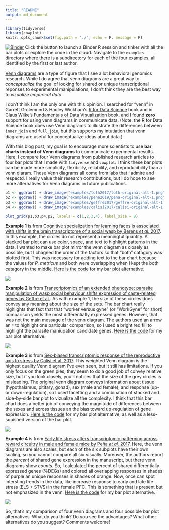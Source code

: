 ```yaml
---
title: "README"
output: md_document
---
```


```r
library(tidyverse)
library(cowplot)
knitr::opts_chunk$set(fig.path = './', echo = F, message = F)
```

[![Binder](http://mybinder.org/badge.svg)](http://beta.mybinder.org/v2/gh/raynamharris/vennbar/master?urlpath=rstudio)
Click the button to launch a Binder R session and tinker with all the bar plots or explore the code in the cloud. Navigate to the `examples` directory where there is a subdirectory for each of the four examples, all identified by the first or last author.

[Venn diagrams](https://en.wikipedia.org/wiki/Venn_diagram) are a type of figure that I see a lot behavioral genomics research. While I do agree that venn diagrams are a great way to _conceptualize_ the goal of looking for shared or unique transcriptional reponses to experimental manipulations, I don't think they are the best way to _vizualize emperical data_. 

I don't think I am the only one with this opinion. I searched for "venn" in Garrett Grolemund & Hadley Wickham's [R for Data Science](https://r4ds.had.co.nz/) book and in Claus Wilke's [Fundamentals of Data Visualization](https://serialmentor.com/dataviz/) book, and I found **zero** support for using venn diagrams in communicate data. (Note: the R for Data Science book does use Venn diagrams to illustrate the differences between `inner_join` and `full_join`, but this supports my intutiation that venn diagrams are useful for conceptualize ideas about data.) 

With this blog post, my goal is to encourage more scientists to use **bar charts instead of Venn diagrams** to communicate experimental results. Here, I compare four Venn diagrams from published research articles to four bar plots that I made with `tidyverse` and `cowplot`. I think these bar plots can be made more simplicity, flexibility, reliability, and reproducibility than a venn diaram. These Venn diagrams all come from labs that I admire and respectd. I really value their research contributions, but I do hope to see more alternatives for Venn diagrams in future publications.

```r
p1 <- ggdraw() + draw_image("examples/toth2017/toth-original-alt-1.png")
p2 <- ggdraw() + draw_image("examples/pena2019/pena-original-alt-1.png")
p3 <- ggdraw() + draw_image("examples/geffre2017/geffre-original-alt-1.png")
p4 <- ggdraw() + draw_image("examples/calisi2017/calisi-original-alt-1.png")

plot_grid(p1,p3,p4,p2, labels = c(1,2,3,4), label_size = 8)
```

**Example 1**  is from [Cognitive specialization for learning faces is associated with shifts in the brain transcriptome of a social wasp by Berens _et al_. 2017](http://jeb.biologists.org/content/220/12/2149). In this example, the circles do not represent a meaningful quantity. A stacked bar plot can use color, space, and text to highlight patterns in the data. I wanted to make bar plot mirror the venn diagram as closely as possible, but I chagned the order of the factors so that "both" catagory was plotted first. This was necessary for adding text to the bar chart because the values for _P. metricus_ and both were overlapping when I kept the both catagory in the middle. [Here is the code](https://github.com/raynamharris/vennbar/blob/master/examples/toth2017/toth-venn.md) for my bar plot alternative.


![](./examples/toth2017/toth-original-alt-1.png)

**Example 2** is from [Transcriptomics of an extended phenotype: parasite manipulation of wasp social behaviour shifts expression of caste-related genes by Geffre et al.](https://royalsocietypublishing.org/doi/full/10.1098/rspb.2017.0029?url_ver=Z39.88-2003&rfr_id=ori:rid:crossref.org&rfr_dat=cr_pub%3dpubmed). As with example 1, the size of these circles does convey any meaning about the size of the sets. The bar chart really highlights that fact that that "worker versus gyne" (or "WorkGyne" for short) comparison yields the most differentially expressed genes. However, that was not the main message of the venn diagram. The authors used an arrow an `*` to highlight one particular comparison, so I used a bright red fill to highlight the parasite maniupation candidate genes. [Here is the code](https://github.com/raynamharris/vennbar/blob/master/examples/geffre2017/geffre-venn.md) for my bar plot alternative. 

![](./examples/geffre2017/geffre-original-alt-1.png)

**Example 3** is from [Sex-biased transcriptomic response of the reproductive axis to stress by Calisi et al. 2017](https://www.sciencedirect.com/science/article/pii/S0018506X17302696?via%3Dihub). This weighted Venn diagram is the highest quality Venn diagram I've ever seen, but it still has limitations. If you only focus on the green pies, they seem to do a good job of convey relative size, but if you look closely, you'll notices that the size of the grey circles is misleading. The original venn diagram conveys information about tissue (hypothalamus, pititary, gonad), sex (male and female), and response (up- or down-regulation), so I used facetting and a combination of stacked and side-by-side bar plot to vizualize all the complexity. I think that this bar chart does a better job of conveying the magnitude of differences between the sexes and across tissues an the bias toward up-regulation of gene expression. [Here is the code](https://github.com/raynamharris/vennbar/blob/master/examples/calisi2017/calisi-venn.md) for my bar plot alternative, as well as a less-squished version of the bar plot.  

![](./examples/calisi2017/calisi-original-alt-1.png)


**Example 4** is from [Early life stress alters transcriptomic patterning across reward circuitry in male and female mice by Peña _et al._ 2017](https://www.biorxiv.org/content/10.1101/624353v1). Here, the venn diagrams are also scales, but each of the six subplots have their own scaling, so you cannot compare all six visually. Moreover, the authors report the *percent* of shared gene expression in the manuscript, but there venn diagrams show *counts*. So, I calculated the percent of shared differentially expressed genes (%DEGs) and colored all overlapping responses in shades of purple an unique responses in shades of orange. Now, once can spot intersting trends in the data, like increase response to early and late life stress (ELS + STVS) in the female PFC. This is something that is present but not emphasized in the venn. [Here is the code](https://github.com/raynamharris/vennbar/blob/master/examples/pena2019/pena-venn.md) for my bar plot alternative.

![](./examples/pena2019/pena-original-alt-1.png)


So, that's my comparison of four venn diagrams and four possible bar plot alternatives. What do you think? Do you see the advantages? What other alternatives do you suggest? Comments welcome!